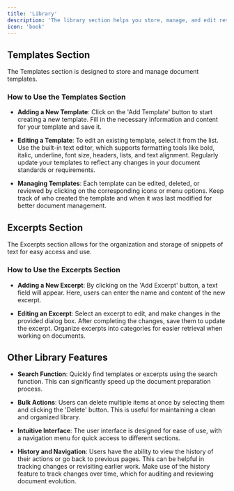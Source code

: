 ```yaml
---
title: 'Library'
description: 'The library section helps you store, manage, and edit resuable content within your team'
icon: 'book'
---
```

## Templates Section

The Templates section is designed to store and manage document templates. 

### How to Use the Templates Section

- **Adding a New Template**: Click on the 'Add Template' button to start creating a new template. Fill in the necessary information and content for your template and save it.

- **Editing a Template**: To edit an existing template, select it from the list. Use the built-in text editor, which supports formatting tools like bold, italic, underline, font size, headers, lists, and text alignment.
  <Tip>Regularly update your templates to reflect any changes in your document standards or requirements.</Tip>

- **Managing Templates**: Each template can be edited, deleted, or reviewed by clicking on the corresponding icons or menu options. Keep track of who created the template and when it was last modified for better document management.

## Excerpts Section

The Excerpts section allows for the organization and storage of snippets of text for easy access and use.

### How to Use the Excerpts Section

- **Adding a New Excerpt**: By clicking on the 'Add Excerpt' button, a text field will appear. Here, users can enter the name and content of the new excerpt.

- **Editing an Excerpt**: Select an excerpt to edit, and make changes in the provided dialog box. After completing the changes, save them to update the excerpt.
  <Tip>Organize excerpts into categories for easier retrieval when working on documents.</Tip>

## Other Library Features

- **Search Function**: Quickly find templates or excerpts using the search function. This can significantly speed up the document preparation process.

- **Bulk Actions**: Users can delete multiple items at once by selecting them and clicking the 'Delete' button. This is useful for maintaining a clean and organized library.

- **Intuitive Interface**: The user interface is designed for ease of use, with a navigation menu for quick access to different sections.

- **History and Navigation**: Users have the ability to view the history of their actions or go back to previous pages. This can be helpful in tracking changes or revisiting earlier work.
  <Tip>Make use of the history feature to track changes over time, which for auditing and reviewing document evolution.</Tip>
